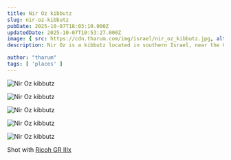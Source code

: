 ```yaml
---
title: Nir Oz kibbutz
slug: nir-oz-kibbutz
pubDate: 2025-10-07T18:03:10.000Z
updatedDate: 2025-10-07T10:53:27.000Z
image: { src: https://cdn.tharum.com/img/israel/nir_oz_kibbutz.jpg, alt: Nir Oz, positionx: 75%, positiony: 0% }
description: Nir Oz is a kibbutz located in southern Israel, near the Gaza border. Established in 1955, it is known for its strong agricultural community, growing crops such as potatoes, carrots, and olives.

author: "tharum"
tags: [ 'places' ]
---
```


![Nir Oz kibbutz](https://cdn.tharum.com/img/israel/_R002085.jpg "Nir Oz kibbutz")

![Nir Oz kibbutz](https://cdn.tharum.com/img/israel/_R002082.jpg "Nir Oz kibbutz")

![Nir Oz kibbutz](https://cdn.tharum.com/img/israel/_R002087.jpg "Nir Oz kibbutz")

![Nir Oz kibbutz](https://cdn.tharum.com/img/israel/_R002088.jpg "Nir Oz kibbutz")

![Nir Oz kibbutz](https://cdn.tharum.com/img/israel/_R002083.jpg "Nir Oz kibbutz")


Shot with [Ricoh GR IIIx](https://tharum.com/blog/ricoh-griiix-review/)
